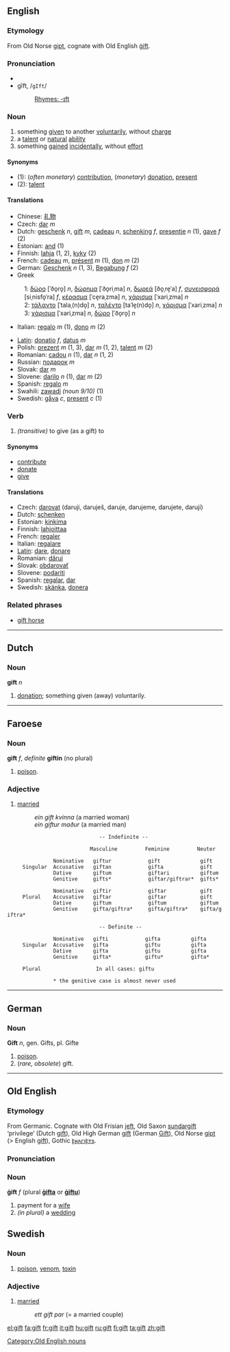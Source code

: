 ==English==
===Etymology===
From Old Norse [[gipt]], cognate with Old English [[gift#Old English|ġift]].

===Pronunciation===
*{{IPA|/ɡɪft/}}
*gĭft, /<tt>gIft</tt>/
*:[[Rhymes:English:-ɪft|Rhymes: -ɪft]]

===Noun===
{{en-noun|gift|gifts}}
# something [[give]]n to another [[voluntarily]], without [[charge]]
# a [[talent]] or [[natural]] [[ability]]
# something [[gain]]ed [[incidentally]], without [[effort]]

====Synonyms====
*(1): (''often monetary'') [[contribution]], (''monetary'') [[donation]], [[present]]
*(2): [[talent]]

====Translations====
{{top}}
*Chinese: [[礼物]]
*Czech:  [[dar]] ''m''
*Dutch: [[geschenk]] ''n'', [[gift]] ''m'', [[cadeau]] ''n'', [[schenking]] ''f'', [[presentje]] ''n'' (1), [[gave]] ''f'' (2)
*Estonian: [[and#Estonian|and]] (1)
*Finnish: [[lahja]] (1, 2), [[kyky]] (2)
*French: [[cadeau]] ''m'', [[présent]] ''m'' (1), [[don]] ''m'' (2)
*German: [[Geschenk]] ''n'' (1, 3), [[Begabung]] ''f'' (2)
*Greek
:1: [[δώρο]] [ˈðo̞ro̞] ''n'', [[δώρημα]] [ˈðo̞riˌma] ''n'', [[δωρεά]] [ðo̞ˌre̞ˈa] ''f'', [[συνεισφορά]] [siˌnisfo̞ˈra] ''f'', [[κέρασμα]] [ˈce̞raˌzma] ''n'', [[χάρισμα]] [ˈxariˌzma] ''n''
:2: [[τάλαντο]] [ˈtalaˌ(n)do̞] ''n'', [[ταλέντο]] [taˈle̞(n)do̞] ''n'', [[χάρισμα]] [ˈxariˌzma] ''n''
:3: [[χάρισμα]] [ˈxariˌzma] ''n'', [[δώρο]] [ˈðo̞ro̞] ''n''
*Italian: [[regalo]] ''m'' (1), [[dono]] ''m'' (2)
{{mid}}
*[[Latin]]: [[donatio]] ''f'', [[datus]] ''m''
*Polish: [[prezent]] ''m'' (1, 3), [[dar]] ''m'' (1, 2), [[talent]] ''m'' (2)
*Romanian: [[cadou]] ''n'' (1), [[dar]] ''n'' (1, 2)
*Russian: [[пoдaрoк]] ''m''
*Slovak: [[dar]] ''m''
*Slovene: [[darilo]] ''n'' (1), [[dar]] ''m'' (2)
*Spanish: [[regalo]] ''m''
*Swahili: [[zawadi]] ''(noun 9/10)'' (1)
*Swedish: [[gåva]] ''c'', [[present]] ''c'' (1)
{{bottom}}

===Verb===
{{en-infl-reg-consonant|gift||}}
# ''(transitive)'' to give (as a gift) to

====Synonyms====
*[[contribute]]
*[[donate]]
*[[give]]

====Translations====
*Czech:  [[darovat]]  (daruji, daruješ, daruje, darujeme, darujete, darují)
*Dutch: [[schenken]]
*Estonian: [[kinkima]]
*Finnish: [[lahjoittaa]]
*French: [[regaler]]
*Italian: [[regalare]]
*[[Latin]]: [[dare]], [[donare]]
*Romanian: [[dărui]]
*Slovak: [[obdarovať]]
*Slovene: [[podariti]]
*Spanish: [[regalar]], [[dar]]
*Swedish: [[skänka]], [[donera]]

===Related phrases===
*[[gift horse]]

----
==Dutch==
===Noun===
'''gift''' ''n''

# [[donation]]; something given (away) voluntarily.

----
==Faroese==
===Noun===
'''gift''' ''f'', ''definite'' '''giftin''' (no plural)

# [[poison]].

===Adjective===
#[[married]]
#:''ein gift kvinna''  (a married woman)
#:''ein giftur maður'' (a married man)

                               -- Indefinite --

                            Masculine         Feminine         Neuter

                Nominative   giftur            gift             gift
      Singular  Accusative   giftan            gifta            gift
                Dative       giftum            giftari          giftum
                Genitive     gifts*            giftar/giftrar*  gifts*

                Nominative   giftir            giftar           gift 
      Plural    Accusative   giftar            giftar           gift
                Dative       giftum            giftum           giftum
                Genitive     gifta/giftra*     gifta/giftra*    gifta/giftra*

                               -- Definite --

                Nominative   gifti            gifta          gifta
      Singular  Accusative   gifta            giftu          gifta
                Dative       gifta            giftu          gifta
                Genitive     gifta*           giftu*         gifta*

      Plural                  In all cases: giftu

                * the genitive case is almost never used

----

==German==
===Noun===
'''Gift''' ''n'', gen. Gifts, pl. Gifte

# [[poison]].
# (''rare, obsolete'') gift.

----


==Old English==
===Etymology===
From Germanic.  Cognate with Old Frisian [[jeft]], Old Saxon [[sundargift]] ‘privilege’ (Dutch [[gift#Dutch|gift]]), Old High German [[gift#Old High German|gift]] (German [[Gift]]), Old Norse [[gipt]] (> English [[gift#English|gift]]), Gothic [[𐍆𐍂𐌰𐌲𐌹𐍆𐍄𐍃]].

===Pronunciation===
{{IPA|/jɪft/}}

===Noun===
'''ġift''' ''f'' (plural '''[[gifta|ġifta]]''' or '''[[giftu|ġiftu]]''')
# payment for a [[wife]]
# ''(in plural)'' a [[wedding]]

[[Category:Old English nouns]]


==Swedish==

===Noun===
{{sv-noun-reg-r-n|gift|gifte}}
# [[poison]], [[venom]], [[toxin]]




===Adjective===
{{sv-adj-abs|gift|gift}}
# [[married]]
#: ''ett gift par'' (= a married couple)

[[el:gift]]
[[fa:gift]]
[[fr:gift]]
[[it:gift]]
[[hu:gift]]
[[ru:gift]]
[[fi:gift]]
[[ta:gift]]
[[zh:gift]]